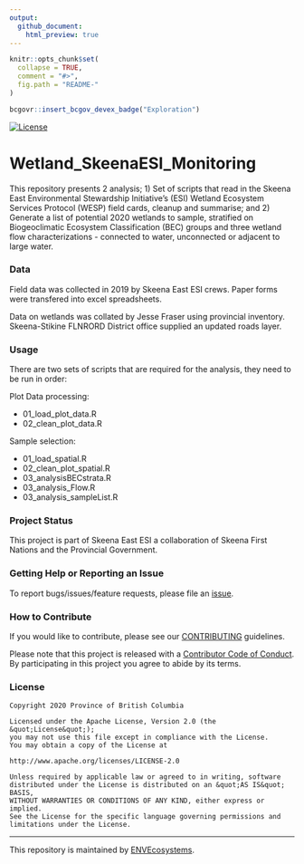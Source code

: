 ```yaml
---
output:
  github_document:
    html_preview: true
---
```


```r
knitr::opts_chunk$set(
  collapse = TRUE,
  comment = "#>",
  fig.path = "README-"
)
```
```r
bcgovr::insert_bcgov_devex_badge("Exploration")
```
[![License](https://img.shields.io/badge/License-Apache%202.0-blue.svg)](https://opensource.org/licenses/Apache-2.0)

# Wetland_SkeenaESI_Monitoring
This repository presents 2 analysis; 1) Set of scripts that read in the Skeena East Environmental Stewardship Initiative's (ESI) Wetland Ecosystem Services Protocol (WESP) field cards, cleanup and summarise; and 2) Generate a list of potential 2020 wetlands to sample, stratified on Biogeoclimatic Ecosystem Classification (BEC) groups and three wetland flow characterizations - connected to water, unconnected or adjacent to large water.

### Data
Field data was collected in 2019 by Skeena East ESI crews. Paper forms were transfered into excel spreadsheets.

Data on wetlands was collated by Jesse Fraser using provincial inventory. Skeena-Stikine FLNRORD District office supplied an updated roads layer. 

### Usage
There are two sets of scripts that are required for the analysis, they need to be run in order:

Plot Data processing:

- 01_load_plot_data.R
- 02_clean_plot_data.R

Sample selection:

- 01_load_spatial.R
- 02_clean_plot_spatial.R 
- 03_analysisBECstrata.R
- 03_analysis_Flow.R
- 03_analysis_sampleList.R

### Project Status
This project is part of Skeena East ESI a collaboration of Skeena First Nations and the Provincial Government.

### Getting Help or Reporting an Issue

To report bugs/issues/feature requests, please file an [issue](https://github.com/bcgov/Wetland_SkeenaESI_Monitoring/issues/).

### How to Contribute

If you would like to contribute, please see our [CONTRIBUTING](CONTRIBUTING.md) guidelines.

Please note that this project is released with a [Contributor Code of Conduct](CODE_OF_CONDUCT.md). By participating in this project you agree to abide by its terms.

### License

```
Copyright 2020 Province of British Columbia

Licensed under the Apache License, Version 2.0 (the &quot;License&quot;);
you may not use this file except in compliance with the License.
You may obtain a copy of the License at

http://www.apache.org/licenses/LICENSE-2.0

Unless required by applicable law or agreed to in writing, software distributed under the License is distributed on an &quot;AS IS&quot; BASIS,
WITHOUT WARRANTIES OR CONDITIONS OF ANY KIND, either express or implied.
See the License for the specific language governing permissions and limitations under the License.
```

---
This repository is maintained by [ENVEcosystems](https://github.com/orgs/bcgov/teams/envecosystems/members). 
